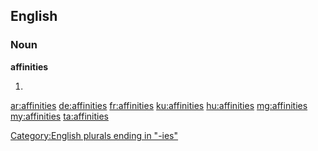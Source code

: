 ==English==

===Noun===
'''affinities'''
# {{plural of|affinity}}

[[Category:English plurals ending in "-ies"]]

[[ar:affinities]]
[[de:affinities]]
[[fr:affinities]]
[[ku:affinities]]
[[hu:affinities]]
[[mg:affinities]]
[[my:affinities]]
[[ta:affinities]]